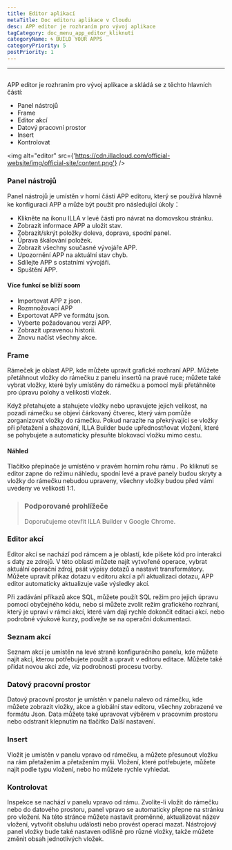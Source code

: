 ```yaml
---
title: Editor aplikací
metaTitle: Doc editoru aplikace v Cloudu
desc: APP editor je rozhraním pro vývoj aplikace
tagCategory: doc_menu_app_editor_kliknutí
categoryName: 🌀 BUILD YOUR APPS
categoryPriority: 5
postPriority: 1
---
```


* * *

## <Heading hidden>Editor aplikací</Heading>

APP editor je rozhraním pro vývoj aplikace a skládá se z těchto hlavních částí:

-   Panel nástrojů
-   Frame
-   Editor akcí
-   Datový pracovní prostor
-   Insert
-   Kontrolovat

<img alt="editor" src={'https://cdn.illacloud.com/official-website/img/official-site/content.png'} />

### Panel nástrojů

Panel nástrojů je umístěn v horní části APP editoru, který se používá hlavně ke konfiguraci APP a může být použit pro následující úkoly：

-   Klikněte na ikonu ILLA v levé části pro návrat na domovskou stránku.
-   Zobrazit informace APP a uložit stav.
-   Zobrazit/skrýt položky doleva, doprava, spodní panel.
-   Úprava škálování položek.
-   Zobrazit všechny současné vývojáře APP.
-   Upozornění APP na aktuální stav chyb.
-   Sdílejte APP s ostatními vývojáři.
-   Spuštění APP.

#### Více funkcí se blíží soom

-   Importovat APP z json.
-   Rozmnožovací APP
-   Exportovat APP ve formátu json.
-   Vyberte požadovanou verzi APP.
-   Zobrazit upravenou historii.
-   Znovu načíst všechny akce.

[//]: # "[Image]"

### Frame

Rámeček je oblast APP, kde můžete upravit grafické rozhraní APP. Můžete přetáhnout vložky do rámečku z panelu insertů na pravé ruce; můžete také vybrat vložky, které byly umístěny do rámečku a pomocí myši přetáhněte pro úpravu polohy a velikosti vložek.

Když přetahujete a stahujete vložky nebo upravujete jejich velikost, na pozadí rámečku se objeví čárkovaný čtverec, který vám pomůže zorganizovat vložky do rámečku. Pokud narazíte na překrývající se vložky při přetažení a shazování, ILLA Builder bude upřednostňovat vložení, které se pohybujete a automaticky přesuňte blokovací vložku mimo cestu.

#### Náhled

Tlačítko přepínače je umístěno v pravém horním rohu rámu . Po kliknutí se editor zapne do režimu náhledu, spodní levé a pravé panely budou skryty a vložky do rámečku nebudou upraveny, všechny vložky budou před vámi uvedeny ve velikosti 1:1.

> ### Podporované prohlížeče
>
> Doporučujeme otevřít ILLA Builder v Google Chrome.

### Editor akcí

Editor akcí se nachází pod rámcem a je oblastí, kde píšete kód pro interakci s daty ze zdrojů. V této oblasti můžete najít vytvořené operace, vybrat aktuální operační zdroj, psát výpisy dotazů a nastavit transformátory. Můžete upravit příkaz dotazu v editoru akcí a při aktualizaci dotazu, APP editor automaticky aktualizuje vaše výsledky akcí.

Při zadávání příkazů akce SQL, můžete použít SQL režim pro jejich úpravu pomocí obyčejného kódu, nebo si můžete zvolit režim grafického rozhraní, který je upraví v rámci akcí, které vám dají rychle dokončit editaci akcí. nebo podrobné výukové kurzy, podívejte se na operační dokumentaci.

### Seznam akcí

Seznam akcí je umístěn na levé straně konfiguračního panelu, kde můžete najít akci, kterou potřebujete použít a upravit v editoru editace. Můžete také přidat novou akci zde, viz podrobnosti procesu tvorby.

### Datový pracovní prostor

Datový pracovní prostor je umístěn v panelu nalevo od rámečku, kde můžete zobrazit vložky, akce a globální stav editoru, všechny zobrazené ve formátu Json. Data můžete také upravovat výběrem v pracovním prostoru nebo odstranit klepnutím na tlačítko Další nastavení.

### Insert

Vložit je umístěn v panelu vpravo od rámečku, a můžete přesunout vložku na rám přetažením a přetažením myši. Vložení, které potřebujete, můžete najít podle typu vložení, nebo ho můžete rychle vyhledat.

[//]: # "[Image]"

### Kontrolovat

Inspekce se nachází v panelu vpravo od rámu. Zvolíte-li vložit do rámečku nebo do datového prostoru, panel vpravo se automaticky přepne na stránku pro vložení. Na této stránce můžete nastavit proměnné, aktualizovat název vložení, vytvořit obsluhu události nebo provést operaci mazat. Nástrojový panel vložky bude také nastaven odlišně pro různé vložky, takže můžete změnit obsah jednotlivých vložek.
